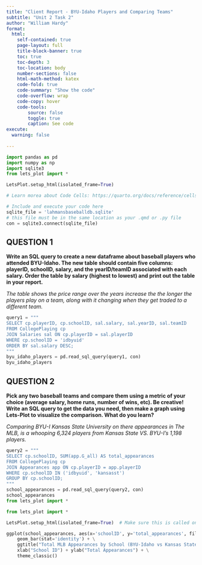 ```yaml
---
title: "Client Report - BYU-Idaho Players and Comparing Teams"
subtitle: "Unit 2 Task 2"
author: "William Hardy"
format:
  html:
    self-contained: true
    page-layout: full
    title-block-banner: true
    toc: true
    toc-depth: 3
    toc-location: body
    number-sections: false
    html-math-method: katex
    code-fold: true
    code-summary: "Show the code"
    code-overflow: wrap
    code-copy: hover
    code-tools:
        source: false
        toggle: true
        caption: See code
execute: 
  warning: false
    
---
```


```python
import pandas as pd 
import numpy as np
import sqlite3
from lets_plot import *

LetsPlot.setup_html(isolated_frame=True)
```


```python
# Learn morea about Code Cells: https://quarto.org/docs/reference/cells/cells-jupyter.html

# Include and execute your code here
sqlite_file = 'lahmansbaseballdb.sqlite'
# this file must be in the same location as your .qmd or .py file
con = sqlite3.connect(sqlite_file)
```

## QUESTION 1

__Write an SQL query to create a new dataframe about baseball players who attended BYU-Idaho. The new table should contain five columns: playerID, schoolID, salary, and the yearID/teamID associated with each salary. Order the table by salary (highest to lowest) and print out the table in your report.__

_The table shows the price range over the years increase the the longer the players play on a team, along with it changing when they get traded to a different team._

```python
query1 = """
SELECT cp.playerID, cp.schoolID, sal.salary, sal.yearID, sal.teamID
FROM CollegePlaying cp
JOIN Salaries sal ON cp.playerID = sal.playerID
WHERE cp.schoolID = 'idbyuid'
ORDER BY sal.salary DESC;
"""
byu_idaho_players = pd.read_sql_query(query1, con)
byu_idaho_players

```

## QUESTION 2

__Pick any two baseball teams and compare them using a metric of your choice (average salary, home runs, number of wins, etc). Be creative! Write an SQL query to get the data you need, then make a graph using Lets-Plot to visualize the comparison. What do you learn?__ 

_Comparing BYU-I Kansas State University on there appearances in The MLB, is a whooping 6,324 players from Kansas State VS. BYU-I's 1,198 players._

```python
query2 = """
SELECT cp.schoolID, SUM(app.G_all) AS total_appearances
FROM CollegePlaying cp
JOIN Appearances app ON cp.playerID = app.playerID
WHERE cp.schoolID IN ('idbyuid', 'kansasst')
GROUP BY cp.schoolID;
"""
school_appearances = pd.read_sql_query(query2, con)
school_appearances
from lets_plot import *

from lets_plot import *

LetsPlot.setup_html(isolated_frame=True)  # Make sure this is called once at the top!

ggplot(school_appearances, aes(x='schoolID', y='total_appearances', fill='schoolID')) + \
    geom_bar(stat='identity') + \
    ggtitle("Total MLB Appearances by School (BYU-Idaho vs Kansas State)") + \
    xlab("School ID") + ylab("Total Appearances") + \
    theme_classic()
```
